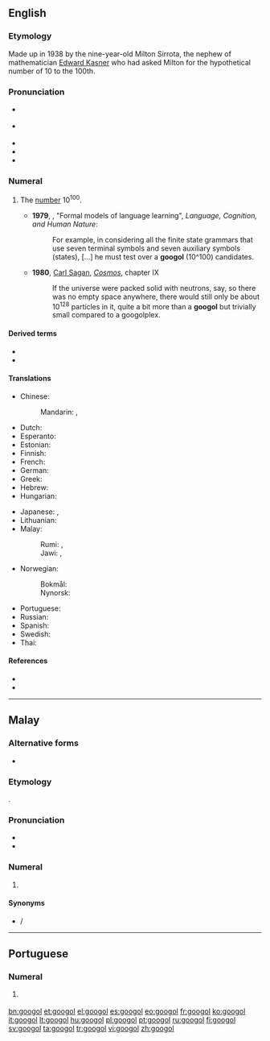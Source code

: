 ==English==
{{was wotd|2009|January|23}}
{{wikipedia}}

===Etymology===
Made up in 1938 by the nine-year-old Milton Sirrota, the nephew of mathematician [[w:Edward Kasner|Edward Kasner]] who had asked Milton for the hypothetical number of 10 to the 100th.

===Pronunciation===
* {{a|RP}} {{IPA|/ˈɡuː.ɡəl/|/ˈɡuː.ɡɒl/|lang=en}}
* {{a|GA}} {{IPA|/ˈɡu.ɡəl/|/ˈɡu.ɡɑl/|lang=en}}
* {{audio|en-us-googol.ogg|Audio (US)|lang=en}}
* {{rhymes|uːɡəl|lang=en}}
* {{homophones|lang=en|google|Google}}

===Numeral===
{{en-noun}}

# {{label|en|cardinal}} The [[number]] 10<sup>100</sup>.
#* '''1979''', {{w|Steven Pinker}}, "Formal models of language learning", ''Language, Cognition, and Human Nature'':
#*: For example, in considering all the finite state grammars that use seven terminal symbols and seven auxiliary symbols (states), [...] he must test over a '''googol''' (10^100) candidates.
#* '''1980''', [[w:Carl Sagan|Carl Sagan]], ''[[w:Cosmos (book)|Cosmos]]'', chapter IX
#*: If the universe were packed solid with neutrons, say, so there was no empty space anywhere, there would still only be about 10<sup>128</sup> particles in it, quite a bit more than a '''googol''' but trivially small compared to a googolplex.

====Derived terms====
* {{l|en|Google}}
* {{l|en|googolplex}}

====Translations====
{{trans-top|1 followed by 100 zeros}}
* Chinese:
*: Mandarin: {{t|cmn|古高爾|sc=Hani}}, {{t|cmn|古高尔|tr=gǔgāoěr|sc=Hani}}
* Dutch: {{t|nl|googol}}
* Esperanto: {{t+|eo|guglo}}
* Estonian: {{t+|et|googol}}
* Finnish: {{t+|fi|googol}}
* French: {{t+|fr|gogol|m}}
* German: {{t+|de|Googol|n}}
* Greek: {{t|el|Γκούγκολ}}
* Hebrew: {{t+|he|גוגול|sc=Hebr}}
* Hungarian: {{t+|hu|googol}}
{{trans-mid}}
* Japanese: {{t|ja|10の100乗|tr=10 no 100-jō}}, {{t|ja|グーゴル|tr=gūgoru}}
* Lithuanian: {{t|lt|gugolas}}
* Malay:
*: Rumi: {{t|ms|googol}}, {{t|ms|puluh duotrigintilion}}
*: Jawi: {{t|ms|ݢوݢول|sc=Arab}}, {{t|ms|ڤولوه دووتريݢينتيليون|sc=Arab}}
* Norwegian: {{t|no|googol}}
*: Bokmål: {{t|nb|googol}}
*: Nynorsk: {{t|nn|googol}}
* Portuguese: {{t+|pt|googol|m}}
* Russian: {{t+|ru|гугол}}
* Spanish: {{t+|es|gúgol|m}}
* Swedish: {{t+|sv|googol|c}}
* Thai: {{t|th|กูกอล|tr=googon}}
{{trans-bottom}}

====References====
*{{R:Dictionary.com|googol}}
*{{R:Oxford Dictionaries Online|googol}}

----

==Malay==
{{cardinalbox|ms|10<sup>99</sup>|10<sup>100</sup>|10<sup>101</sup>|duotrigintilion|ratus duotrigintilion}}

===Alternative forms===
* {{l|ms|ݢوݢول|sc=Arab}}

===Etymology===
{{borrowing|en|googol|lang=ms}}.

===Pronunciation===
* {{IPA|/ɡoɡol/|lang=ms}}
* {{rhymes|ogol|gol|ol|lang=ms}}

===Numeral===
{{head|ms|numeral}}

# {{label|ms|cardinal}} {{l|en|googol}}

====Synonyms====
* {{l|ms|puluh duotrigintilion}} / {{l|ms|ڤولوه دووتريݢينتيليون|sc=Arab}}

----

==Portuguese==

===Numeral===
{{head|pt|numeral|g=m|plural|googols}}

# {{l|en|googol}} {{gloss|1 followed by 100 zeros}}

[[bn:googol]]
[[et:googol]]
[[el:googol]]
[[es:googol]]
[[eo:googol]]
[[fr:googol]]
[[ko:googol]]
[[it:googol]]
[[lt:googol]]
[[hu:googol]]
[[pl:googol]]
[[pt:googol]]
[[ru:googol]]
[[fi:googol]]
[[sv:googol]]
[[ta:googol]]
[[tr:googol]]
[[vi:googol]]
[[zh:googol]]